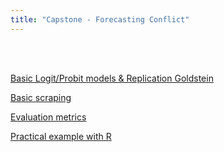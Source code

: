 ```yaml
---
title: "Capstone - Forecasting Conflict"
---
```


<br>
<br>



[Basic Logit/Probit models & Replication Goldstein](Capstone/logit.html)

[Basic scraping](Capstone/basicScraping.html)

[Evaluation metrics](Capstone/Evaluation_metrics.html)

[Practical example with R](Capstone/practicalExample.pdf)


